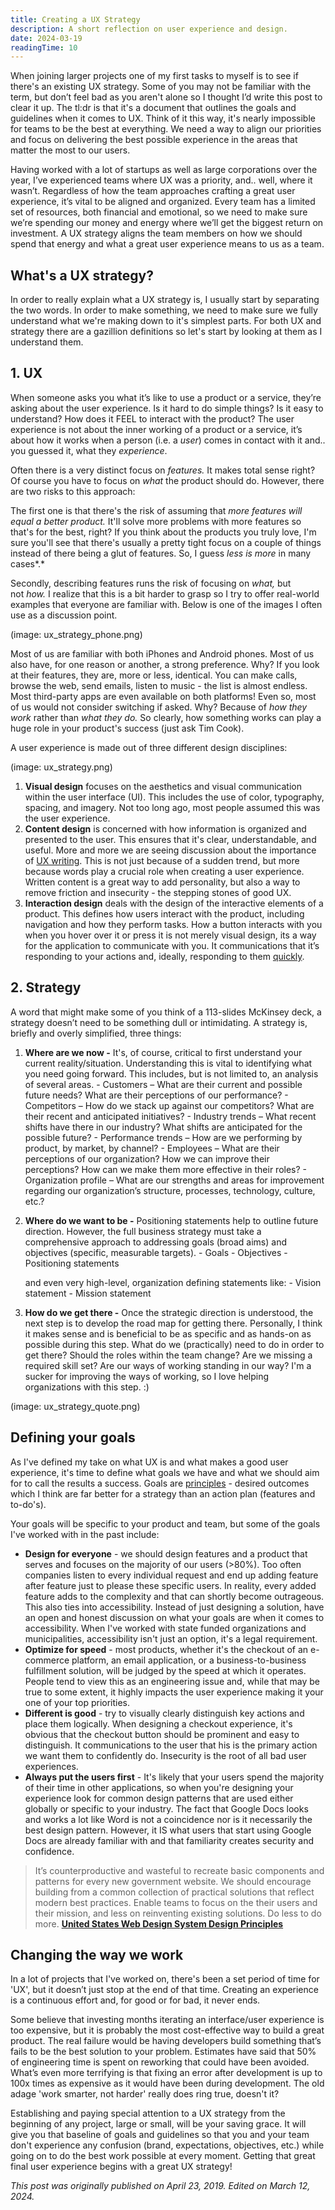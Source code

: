 ```yaml
---
title: Creating a UX Strategy
description: A short reflection on user experience and design.
date: 2024-03-19
readingTime: 10
---
```


When joining larger projects one of my first tasks to myself is to see if there's an existing UX strategy. Some of you may not be familiar with the term, but don’t feel bad as you aren't alone so I thought I’d write this post to clear it up. The tl:dr is that it's a document that outlines the goals and guidelines when it comes to UX. Think of it this way, it's nearly impossible for teams to be the best at everything. We need a way to align our priorities and focus on delivering the best possible experience in the areas that matter the most to our users.

Having worked with a lot of startups as well as large corporations over the year, I’ve experienced teams where UX was a priority, and.. well, where it wasn’t. Regardless of how the team approaches crafting a great user experience, it’s vital to be aligned and organized. Every team has a limited set of resources, both financial and emotional, so we need to make sure we’re spending our money and energy where we’ll get the biggest return on investment. A UX strategy aligns the team members on how we should spend that energy and what a great user experience means to us as a team.

## What's a UX strategy?

In order to really explain what a UX strategy is, I usually start by separating the two words. In order to make something, we need to make sure we fully understand what we're making down to it's simplest parts. For both UX and strategy there are a gazillion definitions so let's start by looking at them as I understand them.

## 1. UX

When someone asks you what it’s like to use a product or a service, they’re asking about the user experience. Is it hard to do simple things? Is it easy to understand? How does it FEEL to interact with the product? The user experience is not about the inner working of a product or a service, it’s about how it works when a person (i.e. a *user*) comes in contact with it and.. you guessed it, what they *experience*.

Often there is a very distinct focus on *features.* It makes total sense right? Of course you have to focus on *what* the product should do. However, there are two risks to this approach: 

The first one is that there's the risk of assuming that *more features will equal a better product.* It'll solve more problems with more features so that's for the best, right? If you think about the products you truly love, I'm sure you'll see that there's usually a pretty tight focus on a couple of things instead of there being a glut of features. So, I guess *less is more* in many cases*.*

Secondly, describing features runs the risk of focusing on *what,* but not *how.* I realize that this is a bit harder to grasp so I try to offer real-world examples that everyone are familiar with. Below is one of the images I often use as a discussion point.

(image: ux_strategy_phone.png)

Most of us are familiar with both iPhones and Android phones. Most of us also have, for one reason or another, a strong preference. Why? If you look at their features, they are, more or less, identical. You can make calls, browse the web, send emails, listen to music - the list is almost endless. Most third-party apps are even available on both platforms! Even so, most of us would not consider switching if asked. Why? Because of *how they work* rather than *what they do.* So clearly, how something works can play a huge role in your product's success (just ask Tim Cook).

A user experience is made out of three different design disciplines:

(image: ux_strategy.png)

1. **Visual design** focuses on the aesthetics and visual communication within the user interface (UI). This includes the use of color, typography, spacing, and imagery. Not too long ago, most people assumed this was the user experience. 
2. **Content design** is concerned with how information is organized and presented to the user. This ensures that it's clear, understandable, and useful. More and more we are seeing discussion about the importance of <a href="https://www.antonsten.com/uxwriter/">UX writing</a>. This is not just because of a sudden trend, but more because words play a crucial role when creating a user experience. Written content is a great way to add personality, but also a way to remove friction and insecurity - the stepping stones of good UX.
3. **Interaction design** deals with the design of the interactive elements of a product. This defines how users interact with the product, including navigation and how they perform tasks. How a button interacts with you when you hover over it or press it is not merely visual design, its a way for the application to communicate with you. It communications that it’s responding to your actions and, ideally, responding to them <a href="https://www.antonsten.com/waiting/">quickly</a>.

## 2. Strategy

A word that might make some of you think of a 113-slides McKinsey deck, a strategy doesn’t need  to be something dull or intimidating. A strategy is, briefly and overly simplified, three things:

1. **Where are we now -** It's, of course, critical to first understand your current reality/situation. Understanding this is vital to identifying what you need going forward. This includes, but is not limited to, an analysis of several areas.
       - Customers – What are their current and possible future needs? What are their perceptions of our performance?
       - Competitors – How do we stack up against our competitors? What are their recent and anticipated initiatives?
       - Industry trends – What recent shifts have there in our industry? What shifts are anticipated for the possible future?
       - Performance trends – How are we performing by product, by market, by channel?
       - Employees – What are their perceptions of our organization? How we can improve their perceptions? How can we make them more effective in their roles?
       - Organization profile – What are our strengths and areas for improvement regarding our organization’s structure, processes, technology, culture, etc.?
      
3. **Where do we want to be -** Positioning statements help to outline future direction. However, the full business strategy must take a comprehensive approach to addressing goals (broad aims) and objectives (specific, measurable targets).
       - Goals
       - Objectives
       - Positioning statements

   and even very high-level, organization defining statements like:
       - Vision statement
       - Mission statement
 
5. **How do we get there -** Once the strategic direction is understood, the next step is to develop the road map for getting there. Personally, I think it makes sense and is beneficial to be as specific and as hands-on as possible during this step. What do we (practically) need to do in order to get there? Should the roles within the team change? Are we missing a required skill set? Are our ways of working standing in our way? I'm a sucker for improving the ways of working, so I love helping organizations with this step. :)

(image: ux_strategy_quote.png)

## Defining your goals

As I've defined my take on what UX is and what makes a good user experience, it's time to define what goals we have and what we should aim for to call the results a success. Goals are <a href="https://www.antonsten.com/writing/the-power-of-product-principles">principles</a> - desired outcomes which I think are far better for a strategy than an action plan (features and to-do's).

Your goals will be specific to your product and team, but some of the goals I've worked with in the past include:

- **Design for everyone** - we should design features and a product that serves and focuses on the majority of our users (>80%). Too often companies listen to every individual request and end up adding feature after feature just to please these specific users. In reality, every added feature adds to the complexity and that can shortly become outrageous. This also ties into accessibility. Instead of just designing a solution, have an open and honest discussion on what your goals are when it comes to accessibility. When I've worked with state funded organizations and municipalities, accessibility isn't just an option, it's a legal requirement.
- **Optimize for speed** - most products, whether it's the checkout of an e-commerce platform, an email application, or a business-to-business fulfillment solution, will be judged by the speed at which it operates. People tend to view this as an engineering issue and, while that may be true to some extent, it highly impacts the user experience making it your one of your top priorities.
- **Different is good** - try to visually clearly distinguish key actions and place them logically. When designing a checkout experience, it's obvious that the checkout button should be prominent and easy to distinguish. It communications to the user that his is the primary action we want them to confidently do. Insecurity is the root of all bad user experiences.
- **Always put the users first** - It's likely that your users spend the majority of their time in other applications, so when you're designing your experience look for common design patterns that are used either globally or specific to your industry. The fact that Google Docs looks and works a lot like Word is not a coincidence nor is it necessarily the best design pattern. However, it IS what users that start using Google Docs are already familiar with and that familiarity creates security and confidence.

>It’s counterproductive and wasteful to recreate basic components and patterns for every new government website. We should encourage building from a common collection of practical solutions that reflect modern best practices. Enable teams to focus on the their users and their mission, and less on reinventing existing solutions. Do less to do more. **<a href="https://v2.designsystem.digital.gov/about/design-principles/">United States Web Design System Design Principles</a>**

## Changing the way we work

In a lot of projects that I've worked on, there's been a set period of time for 'UX', but it doesn’t just stop at the end of that time. Creating an experience is a continuous effort and, for good or for bad, it never ends. 

Some believe that investing months iterating an interface/user experience is too expensive, but it is probably the most cost-effective way to build a great product. The real failure would be having developers build something that’s fails to be the best solution to your problem. Estimates have said that 50% of engineering time is spent on reworking that could have been avoided. What’s even more terrifying is that fixing an error after development is up to 100x times as expensive as it would have been during development. The old adage 'work smarter, not harder' really does ring true, doesn't it?

Establishing and paying special attention to a UX strategy from the beginning of any project, large or small, will be your saving grace. It will give you that baseline of goals and guidelines so that you and your team don't experience any confusion (brand, expectations, objectives, etc.) while going on to do the best work possible at every moment. Getting that great final user experience begins with a great UX strategy!

*This post was originally published on April 23, 2019. Edited on March 12, 2024.*